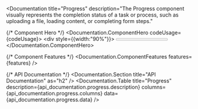 

<Documentation 
  title="Progress" 
  description="The Progress component visually represents the completion status of a task or process, such as uploading a file, loading content, or completing form steps."
>
  {/* Component Hero */}
  <Documentation.ComponentHero codeUsage={codeUsage}>
    <Card className="flex items-center justify-center bg-gray-50 w-64 sm:w-80 h-24">
      <div style={{width:"90%"}}>
        <Progress value={90} />
      </div>
    </Card>
  </Documentation.ComponentHero>

  {/* Component Features */}
  <Documentation.ComponentFeatures 
    features={features} 
  />

  {/* API Documentation */}
  <Documentation.Section title="API Documentation" as="h2" />
  <Documentation.Table 
    title="Progress" 
    description={api_documentation.progress.description}
    columns={api_documentation.progress.columns} 
    data={api_documentation.progress.data} 
  />
</Documentation>